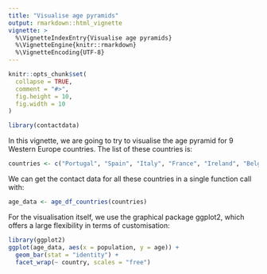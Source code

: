 ```yaml
---
title: "Visualise age pyramids"
output: rmarkdown::html_vignette
vignette: >
  %\VignetteIndexEntry{Visualise age pyramids}
  %\VignetteEngine{knitr::rmarkdown}
  %\VignetteEncoding{UTF-8}
---
```


```r
knitr::opts_chunk$set(
  collapse = TRUE,
  comment = "#>",
  fig.height = 10,
  fig.width = 10
)
```

```r
library(contactdata)
```

In this vignette, we are going to try to visualise the age pyramid for 
9 Western Europe countries. The list of these countries is:

```r
countries <- c("Portugal", "Spain", "Italy", "France", "Ireland", "Belgium", "Luxembourg", "Germany", "Switzerland")
```

We can get the contact data for all these countries in a single function call 
with:

```r
age_data <- age_df_countries(countries)
```

For the visualisation itself, we use the graphical package ggplot2, which offers
a large flexibility in terms of customisation:

```r
library(ggplot2)
ggplot(age_data, aes(x = population, y = age)) + 
  geom_bar(stat = "identity") +
  facet_wrap(~ country, scales = "free")
```
